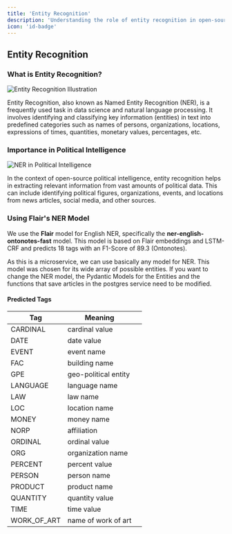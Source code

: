 ```yaml
---
title: 'Entity Recognition'
description: 'Understanding the role of entity recognition in open-source political intelligence'
icon: 'id-badge'
---
```


## Entity Recognition

### What is Entity Recognition?

<Frame>
  <img src="/images/ner-illustration.png" alt="Entity Recognition Illustration"/>
</Frame>

Entity Recognition, also known as Named Entity Recognition (NER), is a frequently used task in data science and natural language processing. It involves identifying and classifying key information (entities) in text into predefined categories such as names of persons, organizations, locations, expressions of times, quantities, monetary values, percentages, etc.

### Importance in Political Intelligence

<Frame>
  <img src="/images/political-intelligence-ner.png" alt="NER in Political Intelligence"/>
</Frame>

In the context of open-source political intelligence, entity recognition helps in extracting relevant information from vast amounts of political data. This can include identifying political figures, organizations, events, and locations from news articles, social media, and other sources.

### Using Flair's NER Model

We use the **Flair** model for English NER, specifically the **ner-english-ontonotes-fast** model. This model is based on Flair embeddings and LSTM-CRF and predicts 18 tags with an F1-Score of 89.3 (Ontonotes).

<Note>
As this is a microservice, we can use basically any model for NER. This model was chosen for its wide array of possible entities.
If you want to change the NER model, the Pydantic Models for the Entities and the functions that save articles in the postgres service need to be modified.
</Note>

#### Predicted Tags

| Tag       | Meaning                |                                   |
| --------- | ---------------------- | --------------------------------------- |
| CARDINAL  | cardinal value         | <Icon icon="hashtag" />                 |
| DATE      | date value             | <Icon icon="calendar" />                |
| EVENT     | event name             | <Icon icon="star" />                    |
| FAC       | building name          | <Icon icon="building" />                |
| GPE       | geo-political entity   | <Icon icon="globe" />                   |
| LANGUAGE  | language name          | <Icon icon="language" />                |
| LAW       | law name               | <Icon icon="gavel" />                   |
| LOC       | location name          | <Icon icon="map" />              |
| MONEY     | money name             | <Icon icon="dollar-sign" />             |
| NORP      | affiliation            | <Icon icon="users" />                   |
| ORDINAL   | ordinal value          | <Icon icon="list-ol" />                 |
| ORG       | organization name      | <Icon icon="building-columns" />        |
| PERCENT   | percent value          | <Icon icon="percent" />                 |
| PERSON    | person name            | <Icon icon="user" />                    |
| PRODUCT   | product name           | <Icon icon="box" />                     |
| QUANTITY  | quantity value         | <Icon icon="weight-scale" />            |
| TIME      | time value             | <Icon icon="clock" />                   |
| WORK_OF_ART | name of work of art  | <Icon icon="palette" />                 |
